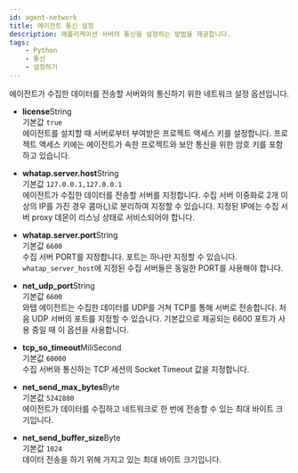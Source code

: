 ```yaml
---
id: agent-network
title: 에이전트 통신 설정
description: 애플리케이션 서버의 통신을 설정하는 방법을 제공합니다.
tags:
    - Python
    - 통신
    - 설정하기
---
```


에이전트가 수집한 데이터를 전송할 서버와의 통신하기 위한 네트워크 설정 옵션입니다.

* **license**<span class='type'>String</span><br/>
    기본값 `true`<br/>
    에이전트를 설치할 때 서버로부터 부여받은 프로젝트 액세스 키를 설정합니다. 프로젝트 액세스 키에는 에이전트가 속한 프로젝트와 보안 통신을 위한 암호 키를 포함하고 있습니다.

* **whatap.server.host**<span class='type'>String</span><br/>
    기본값 `127.0.0.1,127.0.0.1`<br/>
    에이전트가 수집한 데이터를 전송할 서버를 지정합니다. 수집 서버 이중화로 2개 이상의 IP를 가진 경우 콤마(*,*)로 분리하여 지정할 수 있습니다. 지정된 IP에는 수집 서버 proxy 데몬이 리스닝 상태로 서비스되어야 합니다.

* **whatap.server.port**<span class='type'>String</span><br/>
    기본값 `6600`<br/>
    수집 서버 PORT를 지정합니다. 포트는 하나만 지정할 수 있습니다. `whatap_server_host`에 지정된 수집 서버들은 동일한 PORT를 사용해야 합니다.

* **net_udp_port**<span class='type'>String</span><br/>
    기본값 `6600`<br/>
    와탭 에이전트는 수집한 데이터를 UDP를 거쳐 TCP를 통해 서버로 전송합니다. 처음 UDP 서버의 포트를 지정할 수 있습니다. 기본값으로 제공되는 6600 포트가 사용 중일 때 이 옵션을 사용합니다.

* **tcp_so_timeout**<span class='type'>MiliSecond</span><br/>
    기본값 `60000`<br/>
    수집 서버와 통신하는 TCP 세션의 Socket Timeout 값을 지정합니다.

* **net_send_max_bytes**<span class='type'>Byte</span><br/>
    기본값 `5242880`<br/>
    에이전트가 데이터를 수집하고 네트워크로 한 번에 전송할 수 있는 최대 바이트 크기입니다.     

* **net_send_buffer_size**<span class='type'>Byte</span><br/>
    기본값 `1024`<br/>
    데이터 전송을 하기 위해 가지고 있는 최대 바이트 크기입니다.            